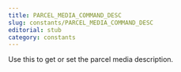 ```yaml
---
title: PARCEL_MEDIA_COMMAND_DESC
slug: constants/PARCEL_MEDIA_COMMAND_DESC
editorial: stub
category: constants
---
```


<LSLConstant
	name="PARCEL_MEDIA_COMMAND_DESC"
	type="integer"
	value="12"
/>

Use this to get or set the parcel media description.
